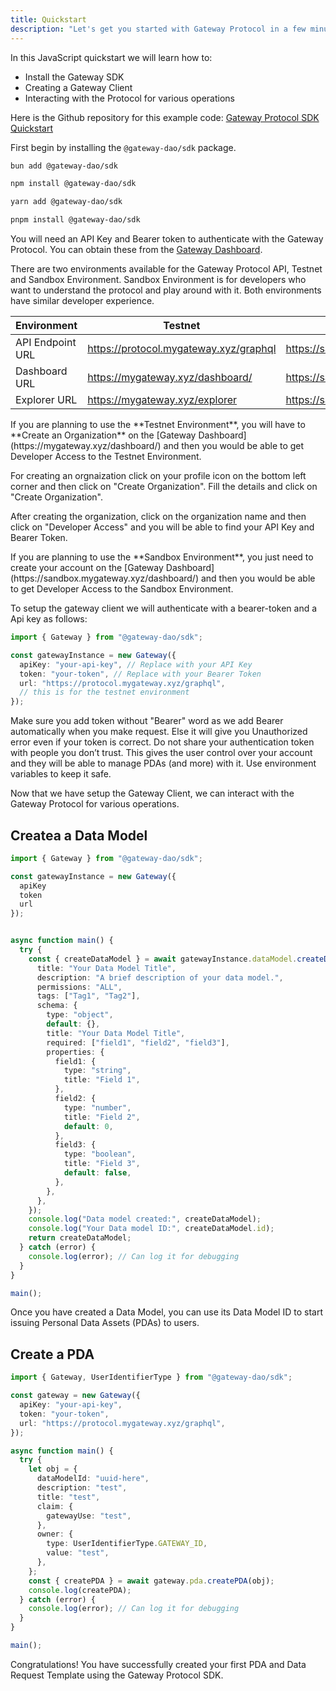 ```yaml
---
title: Quickstart
description: "Let's get you started with Gateway Protocol in a few minutes."
---
```


In this JavaScript quickstart we will learn how to:

- Install the Gateway SDK
- Creating a Gateway Client
- Interacting with the Protocol for various operations

Here is the Github repository for this example code: [Gateway Protocol SDK Quickstart](https://github.com/Gateway-DAO/sdk-scripts-example/tree/main/src/v2/scripts)

<Steps>
  <Step title="Install @gateway-dao/sdk">

First begin by installing the `@gateway-dao/sdk` package.

<CodeGroup>

```bash bun
bun add @gateway-dao/sdk
```

```bash npm
npm install @gateway-dao/sdk
```

```bash yarn
yarn add @gateway-dao/sdk
```

```bash pnpm
pnpm install @gateway-dao/sdk
```

</CodeGroup>

</Step>

<Step title="Setup the Gateway Client" >

You will need an API Key and Bearer token to authenticate with the Gateway Protocol.
You can obtain these from the [Gateway Dashboard](https://mygateway.xyz/dashboard/).

There are two environments available for the Gateway Protocol API, Testnet and Sandbox Environment. Sandbox Environment is for developers who want to understand the protocol and play around with it. Both environments have similar developer experience.

| Environment      | Testnet                                | Sandbox                                        |
| ---------------- | -------------------------------------- | ---------------------------------------------- |
| API Endpoint URL | https://protocol.mygateway.xyz/graphql | https://sandbox.protocol.mygateway.xyz/graphql |
| Dashboard URL    | https://mygateway.xyz/dashboard/       | https://sandbox.mygateway.xyz/dashboard/       |
| Explorer URL     | https://mygateway.xyz/explorer         | https://sandbox.mygateway.xyz/explorer         |

<Note>
  If you are planning to use the **Testnet Environment**, you will have to
  **Create an Organization** on the [Gateway
  Dashboard](https://mygateway.xyz/dashboard/) and then you would be able to get
  Developer Access to the Testnet Environment.

For creating an orgnaization click on your profile icon on the bottom left corner and then click on "Create Organization". Fill the details and click on "Create Organization".

After creating the organization, click on the organization name and then click on "Developer Access" and you will be able to find your API Key and Bearer Token.

</Note>

<Note>
  If you are planning to use the **Sandbox Environment**, you just need to
  create your account on the [Gateway
  Dashboard](https://sandbox.mygateway.xyz/dashboard/) and then you would be
  able to get Developer Access to the Sandbox Environment.
</Note>

To setup the gateway client we will authenticate with a bearer-token and a Api key as follows:

```ts Node.js
import { Gateway } from "@gateway-dao/sdk";

const gatewayInstance = new Gateway({
  apiKey: "your-api-key", // Replace with your API Key
  token: "your-token", // Replace with your Bearer Token
  url: "https://protocol.mygateway.xyz/graphql",
  // this is for the testnet environment
});
```

<Warning>
  Make sure you add token without "Bearer" word as we add Bearer automatically
  when you make request. Else it will give you Unauthorized error even if your
  token is correct.
</Warning>

<Warning>
  Do not share your authentication token with people you don’t trust. This gives
  the user control over your account and they will be able to manage PDAs (and
  more) with it. Use environment variables to keep it safe.
</Warning>

</Step>

<Step title="Interacting with the Gateway Protocol" >

Now that we have setup the Gateway Client, we can interact with the Gateway Protocol for various operations.

## Createa a Data Model

```ts Node.js
import { Gateway } from "@gateway-dao/sdk";

const gatewayInstance = new Gateway({
  apiKey
  token
  url
});


async function main() {
  try {
    const { createDataModel } = await gatewayInstance.dataModel.createDataModel({
      title: "Your Data Model Title",
      description: "A brief description of your data model.",
      permissions: "ALL",
      tags: ["Tag1", "Tag2"],
      schema: {
        type: "object",
        default: {},
        title: "Your Data Model Title",
        required: ["field1", "field2", "field3"],
        properties: {
          field1: {
            type: "string",
            title: "Field 1",
          },
          field2: {
            type: "number",
            title: "Field 2",
            default: 0,
          },
          field3: {
            type: "boolean",
            title: "Field 3",
            default: false,
          },
        },
      },
    });
    console.log("Data model created:", createDataModel);
    console.log("Your Data model ID:", createDataModel.id);
    return createDataModel;
  } catch (error) {
    console.log(error); // Can log it for debugging
  }
}

main();
```

Once you have created a Data Model, you can use its Data Model ID to start issuing Personal Data Assets (PDAs) to users.

## Create a PDA

```ts Node.js
import { Gateway, UserIdentifierType } from "@gateway-dao/sdk";

const gateway = new Gateway({
  apiKey: "your-api-key",
  token: "your-token",
  url: "https://protocol.mygateway.xyz/graphql",
});

async function main() {
  try {
    let obj = {
      dataModelId: "uuid-here",
      description: "test",
      title: "test",
      claim: {
        gatewayUse: "test",
      },
      owner: {
        type: UserIdentifierType.GATEWAY_ID,
        value: "test",
      },
    };
    const { createPDA } = await gateway.pda.createPDA(obj);
    console.log(createPDA);
  } catch (error) {
    console.log(error); // Can log it for debugging
  }
}

main();
```

</Step>

Congratulations! You have successfully created your first PDA and Data Request Template using the Gateway Protocol SDK.

</Steps>
